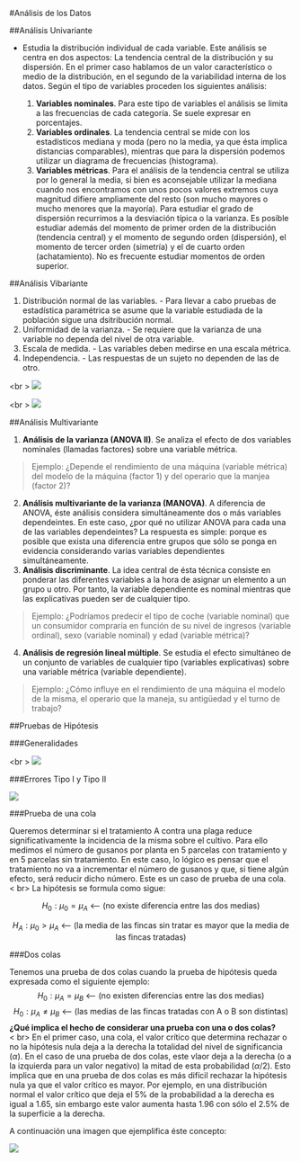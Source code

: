 #Análisis de los Datos

##Análisis Univariante

- Estudia la distribución individual de cada variable. Este análisis se centra en dos aspectos: La tendencia central de la distribución y su dispersión. En el primer caso hablamos de un valor característico o medio de la distribución, en el segundo de la variabilidad interna de los datos. Según el tipo de variables proceden los siguientes análisis:

    1. **Variables nominales**. Para este tipo de variables el análisis se limita a las frecuencias de cada categoría. Se suele expresar en porcentajes.
    1.  **Variables ordinales**. La tendencia central se mide con los estadísticos mediana y moda (pero no la media, ya que ésta implica distancias comparables), mientras que para la dispersión podemos utilizar un diagrama de frecuencias (histograma).
    1. **Variables métricas**. Para el análisis de la tendencia central se utiliza por lo general la media, si bien es aconsejable utilizar la mediana cuando nos encontramos con unos pocos valores extremos cuya magnitud difiere ampliamente del resto (son mucho mayores o mucho menores que la mayoría). Para estudiar el grado de dispersión recurrimos a la desviación típica o la varianza. Es posible estudiar además del momento de primer orden de la distribución (tendencia central) y el momento de segundo orden (dispersión), el momento de tercer orden (simetría) y el de cuarto orden (achatamiento). No es frecuente estudiar momentos de orden superior. 


##Análisis Vibariante

  1. Distribución normal de las variables.
    - Para llevar a cabo pruebas de estadística paramétrica se asume que la variable estudiada de la población sigue una dsitribución normal.
  1. Uniformidad de la varianza.
    - Se requiere que la varianza de una variable no dependa del nivel de otra variable.
  1. Escala de medida.
    - Las variables deben medirse en una escala métrica.
  1. Independencia.
    - Las respuestas de un sujeto no dependen de las de otro.

<br \>
![](D:/Dropbox/MsC UABC/2o Semestre/Clases/Estadistica/estadistica-syllabus/img/analisis.png)

<br \>
![](D:/Dropbox/MsC UABC/2o Semestre/Clases/Estadistica/estadistica-syllabus/img/prueba.png)

##Análisis Multivariante

  1. **Análisis de la varianza (ANOVA II)**. Se analiza el efecto de dos variables nominales (llamadas factores) sobre una variable métrica.

> Ejemplo: ¿Depende el rendimiento de una máquina (variable métrica) del modelo de la máquina (factor 1) y del operario que la manjea (factor 2)?

  2. **Análisis multivariante de la varianza (MANOVA)**. A diferencia de ANOVA, éste análisis considera simultáneamente dos o más variables dependeintes. En este caso, ¿por qué no utilizar ANOVA para cada una de las variables dependeintes? La respuesta es simple: porque es posible que exista una diferencia entre grupos que sólo se ponga en evidencia considerando varias variables dependientes simultáneamente.
  3. **Análisis discriminante**. La idea central de ésta técnica consiste en ponderar las diferentes variables a la hora de asignar un elemento a un grupo u otro. Por tanto, la variable dependiente es nominal mientras que las explicativas pueden ser de cualquier tipo.

> Ejemplo: ¿Podríamos predecir el tipo de coche (variable nominal) que un consumidor compraría en función de su  nivel de ingresos (variable ordinal), sexo (variable nominal) y edad (variable métrica)?

  4. **Análisis de regresión lineal múltiple**. Se estudia el efecto simultáneo de un conjunto de variables de cualquier tipo (variables explicativas) sobre una variable métrica (variable dependiente).
  
> Ejemplo: ¿Cómo influye en el rendimiento de una máquina el modelo de la misma, el operario que la maneja, su antigüedad y el turno de trabajo?

##Pruebas de Hipótesis

###Generalidades

<br \>
![](D:/Dropbox/MsC UABC/2o Semestre/Clases/Estadistica/estadistica-syllabus/img/hipotesis.png)

###Errores Tipo I y Tipo II

![](D:/Dropbox/MsC UABC/2o Semestre/Clases/Estadistica/estadistica-syllabus/img/error.png)


###Prueba de una cola

Queremos determinar si el tratamiento A contra una plaga reduce significativamente la incidencia de la misma sobre el cultivo. Para ello medimos el número de gusanos por planta en 5 parcelas con tratamiento y en 5 parcelas sin tratamiento. En este caso, lo lógico es pensar que el tratamiento no va a incrementar el número de gusanos y que, si tiene algún efecto, será reducir dicho número. Este es un caso de prueba de una cola. <\ br>
La hipótesis se formula como sigue:

$$H_0: \mu_0 = \mu_A \text{  <--- (no existe diferencia entre las dos medias)}$$

$$H_A: \mu_0 > \mu_A \text{  <--- (la media de las fincas sin tratar es mayor que la media de las fincas tratadas)}$$


###Dos colas

Tenemos una prueba de dos colas cuando la prueba de hipótesis queda expresada como el siguiente ejemplo:
$$H_0: \mu_A = \mu_B \text{  <--- (no existen diferencias entre las dos medias)}$$
$$H_0: \mu_A \neq \mu_B \text{  <--- (las medias de las fincas tratadas con A o B son distintas)}$$
**¿Qué implica el hecho de considerar una prueba con una o dos colas?** <\ br>
En el primer caso, una cola, el valor crítico que determina rechazar o no la hipótesis nula deja a la derecha la totalidad del nivel de significancia ($\alpha$). En el caso de una prueba de dos colas, este vlaor deja a la derecha (o a la izquierda para un valor negativo) la mitad de esta probabilidad ($\alpha/2$). Esto implica que en una prueba de dos colas es más difícil rechazar la hipótesis nula ya que el valor crítico es mayor. Por ejemplo, en una distribución normal el valor crítico que deja el 5% de la probabilidad a la derecha es igual a 1.65, sin embargo este valor aumenta hasta 1.96 con sólo el 2.5% de la superficie a la derecha.

A continuación una imagen que ejemplifica éste concepto:

![](D:/Dropbox/MsC UABC/2o Semestre/Clases/Estadistica/estadistica-syllabus/img/valorcritico.png)
